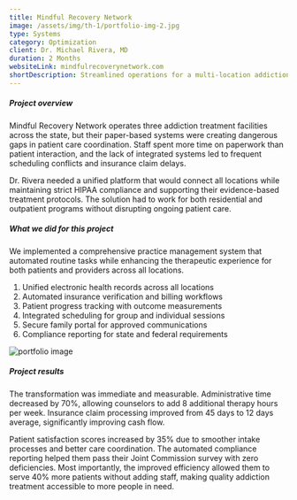 ```yaml
---
title: Mindful Recovery Network
image: /assets/img/th-1/portfolio-img-2.jpg
type: Systems
category: Optimization
client: Dr. Michael Rivera, MD
duration: 2 Months
websiteLink: mindfulrecoverynetwork.com
shortDescription: Streamlined operations for a multi-location addiction treatment center, reducing administrative burden by 70% while improving patient engagement and retention
---
```


##### Project overview

Mindful Recovery Network operates three addiction treatment facilities across the state, but their paper-based systems were creating dangerous gaps in patient care coordination. Staff spent more time on paperwork than patient interaction, and the lack of integrated systems led to frequent scheduling conflicts and insurance claim delays.

Dr. Rivera needed a unified platform that would connect all locations while maintaining strict HIPAA compliance and supporting their evidence-based treatment protocols. The solution had to work for both residential and outpatient programs without disrupting ongoing patient care.

##### What we did for this project

We implemented a comprehensive practice management system that automated routine tasks while enhancing the therapeutic experience for both patients and providers across all locations.

<ol class="list-inside list-decimal my-5">
  <li>Unified electronic health records across all locations</li>
  <li>Automated insurance verification and billing workflows</li>
  <li>Patient progress tracking with outcome measurements</li>
  <li>Integrated scheduling for group and individual sessions</li>
  <li>Secure family portal for approved communications</li>
  <li>Compliance reporting for state and federal requirements</li>
</ol>

![portfolio image](/assets/img/th-1/portfolio-inner-img.jpg)

##### Project results

The transformation was immediate and measurable. Administrative time decreased by 70%, allowing counselors to add 8 additional therapy hours per week. Insurance claim processing improved from 45 days to 12 days average, significantly improving cash flow.

Patient satisfaction scores increased by 35% due to smoother intake processes and better care coordination. The automated compliance reporting helped them pass their Joint Commission survey with zero deficiencies. Most importantly, the improved efficiency allowed them to serve 40% more patients without adding staff, making quality addiction treatment accessible to more people in need.
